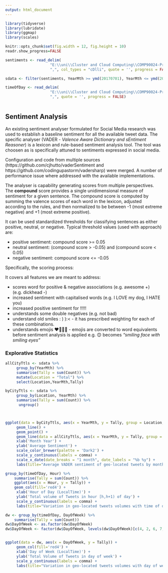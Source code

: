 ---
output: html_document
---


```{r setup, echo=FALSE, message=FALSE, warning = FALSE}

library(tidyverse)
library(lubridate)
library(ggmap)
library(scales)

knitr::opts_chunk$set(fig.width = 12, fig.height = 10)
readr.show_progress=FALSE

sentiments <- read_delim(
                    "E:\\uni\\Cluster and Cloud Computing\\COMP90024-Project\\assignment2\\TwitterExplorer\\Analysis\\GenerateStats\\bin\\sentimentStats.csv",
                    ",", col_types = "cDlli", quote = '', progress = FALSE)

sdata <- filter(sentiments, YearMth >= ymd(20170701), YearMth <= ymd(20180331))

timeOfDay <- read_delim(
                    "E:\\uni\\Cluster and Cloud Computing\\COMP90024-Project\\assignment2\\TwitterExplorer\\Analysis\\GenerateStats\\bin\\sentimentTimeOfDayActivity.csv",
                    ",", quote = '', progress = FALSE)



```


## Sentiment Analysis

An existing sentiment analyser formulated for Social Media research was used to establish a baseline sentiment for all the available tweet data.
The specific analyser (VADER - _Valence Aware Dictionary and sEntiment Reasoner_) is a lexicon and rule-based sentiment analysis tool. 
The tool was choosen as is specifically attuned to sentiments expressed in social media. 

Configuration and code from multiple sources (https://github.com/cjhutto/vaderSentiment  and  https://github.com/codingupastorm/vadersharp) 
were merged.  A number of performance issue where addressed with the available implementations.

The analyser is capability generating  scores from multiple perspectives.
The **compound** score  provides a single unidimensional measure of sentiment for a given sentence.
The compound score is computed by summing the valence scores of each word in the lexicon, 
adjusted according to the rules, and then normalized to be between -1 (most extreme negative) 
and +1 (most extreme positive). 

It can be used standardized thresholds for classifying sentences as either positive, neutral, or negative. 
Typical threshold values (used with approach) are:

* positive sentiment: compound score >= 0.05
* neutral sentiment: (compound score > -0.05) and (compound score < 0.05)
* negative sentiment: compound score <= -0.05

 
Specifically, the scoring  process:
 
It covers all features we are meant to address:

* scores word for positive & negative associations (e.g. awesome +)  (e.g. dickhead -)  
* increased  sentiment with capitalised words (e.g. I LOVE my dog,  I HATE you)  
* increased positive sentiment for !!!!!   
* understands some double negatives (e.g. not bad)   
* understand old smiles   : )   ):<     - it has prescribed weighting for each of these combinations.  
* understands  emojis   ❤💞😊💙   -  emojis are converted to word equivalents before sentiment analysis is applied
  e.g. 😊   becomes _"smiling face with smiling eyes"_




### Explorative Statistics 



```{r echo=FALSE,warning = FALSE, fig.height = 6}
allCityTtls <- sdata %>%
     group_by(YearMth) %>%
     summarise(Tally = sum(Count)) %>%
     mutate(Location = "Total") %>%
     select(Location,YearMth,Tally)

byCityTtls <- sdata %>%
     group_by(Location, YearMth) %>%
     summarise(Tally = sum(Count)) %>%
      ungroup()



ggplot(data = byCityTtls, aes(x = YearMth, y = Tally, group = Location, colour = Location)) +     
     geom_line() +
     geom_point() +
     geom_line(data = allCityTtls, aes(x = YearMth, y = Tally, group = Location, colour = Location), size = 1, linetype = "longdash") +
     xlab('Month Year') +
     ylab('Average Sentiment') +
     scale_color_brewer(palette = 'Dark2') +
     scale_y_continuous(labels = comma) +
     scale_x_date(date_breaks = "1 month", date_labels = "%b %y") +
     labs(title="Average VADER sentiment of geo-located tweets by month")

```




```{r echo=FALSE,warning = FALSE,, fig.height = 6}

group_by(timeOfDay, Hour) %>%
    summarise(Tally = sum(Count)) %>%
    ggplot(aes(x = Hour, y = Tally)) +
    geom_col(fill='red4') +
     xlab('Hour of Day (LocalTime)') +
     ylab('Total volume of Tweets in hour [h,h+1) of day') +
     scale_y_continuous(labels = comma) +    
     labs(title="Variation in geo-located tweets volumes with time of day")

```



```{r echo=FALSE,warning = FALSE,, fig.height = 6}


dw <- group_by(timeOfDay, DayOfWeek) %>%
    summarise(Tally = sum(Count))
dw$DayOfWeek <- as.factor(dw$DayOfWeek)
dw$DayOfWeek <- factor(dw$DayOfWeek, levels(dw$DayOfWeek)[c(4, 2, 6, 7, 5, 1, 3)])


ggplot(data = dw, aes(x = DayOfWeek, y = Tally)) +
     geom_col(fill='red4') +
     xlab('Day of Week (LocalTime)') +
     ylab('Total Volume of Tweets in day of week') +
     scale_y_continuous(labels = comma) +    
     labs(title="Variation in geo-located tweets volumes with day of week")

```

